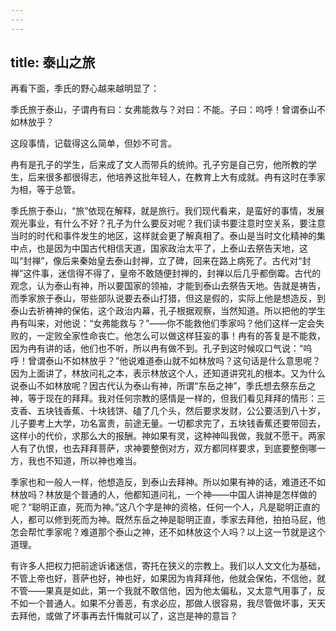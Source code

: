 ```yaml
---
---
---
```

title: 泰山之旅
---




再看下面，季氏的野心越来越明显了：

季氏旅于泰山，子谓冉有曰：女弗能救与？对曰：不能。子曰：呜呼！曾谓泰山不如林放乎？

这段事情，记载得这么简单，但妙不可言。

冉有是孔子的学生，后来成了文人而带兵的统帅。孔子穷是自己穷，他所教的学生，后来很多都很得志，他培养这批年轻人，在教育上大有成就。冉有这时在季家为相，等于总管。

季氏旅于泰山，“旅”依现在解释，就是旅行。我们现代看来，是蛮好的事情，发展观光事业，有什么不好？孔子为什么要反对呢？我们读书要注意时空关系，要注意当时的时代和事件发生的地区，这样就会更了解真相了。泰山是当时文化精神的集中点，也是因为中国古代相信天道，国家政治太平了，上泰山去祭告天地，这叫“封禅”，像后来秦始皇去泰山封禅，立了碑，回来在路上病死了。古代对“封禅”这件事，迷信得不得了，皇帝不敢随便封禅的，封禅以后几乎都倒霉。古代的观念，认为泰山有神，所以要国家的领袖，才能到泰山去祭告天地。告就是祷告，而季家旅于泰山，带些部队说要去泰山打猎，但这是假的，实际上他是想造反，到泰山去祈祷神的保佑，这个政治内幕，孔子根据观察，当然知道。所以把他的学生冉有叫来，对他说：“女弗能救与？”——你不能救他们季家吗？他们这样一定会失败的，一定败全家性命丧亡。他怎么可以做这样狂妄的事！冉有的答复是不能救，因为冉有讲的话，他们也不听，所以冉有做不到。孔子到这时候叹口气说：“呜呼！曾谓泰山不如林放乎？”他说难道泰山就不如林放吗？这句话是什么意思呢？因为上面讲了，林放问礼之本，表示林放这个人，还知道讲究礼的根本。又为什么说泰山不如林放呢？因古代认为泰山有神，所谓“东岳之神”，季氏想去祭东岳之神，等于现在的拜拜。我对任何宗教的感情是一样的，但我们看见拜拜的情形：三支香、五块钱香蕉、十块钱饼、磕了几个头，然后要求发财，公公要活到八十岁，儿子要考上大学，功名富贵，前途无量。一切都求完了，五块钱香蕉还要带回去，这样小的代价，求那么大的报酬。神如果有灵，这种神叫我做，我就不愿干。两家人有了仇恨，也去拜拜菩萨，求神要整倒对方，双方都同样要求，到底要整倒哪一方，我也不知道，所以神也难当。

季家也和一般人一样，他想造反，到泰山去拜神。所以如果有神的话，难道还不如林放吗？林放是个普通的人，他都知道问礼，一个神——中国人讲神是怎样做的呢？“聪明正直，死而为神。”这八个字是神的资格，任何一个人，凡是聪明正直的人，都可以修到死而为神。既然东岳之神是聪明正直，季家去拜他，拍拍马屁，他怎会帮忙季家呢？难道那个泰山之神，还不如林放这个人吗？以上这一节就是这个道理。

有许多人把权力把前途诉诸迷信，寄托在狭义的宗教上。我们以人文文化为基础，不管上帝也好，菩萨也好，神也好，如果因为肯拜拜他，他就会保佑，不信他，就不管——果真是如此，第一个我就不敢信他，因为他太偏私，又太意气用事了，反不如一个普通人。如果不分善恶，有求必应，那做人很容易，我尽管做坏事，天天去拜他，或做了坏事再去忏悔就可以了，这岂是神的意旨？